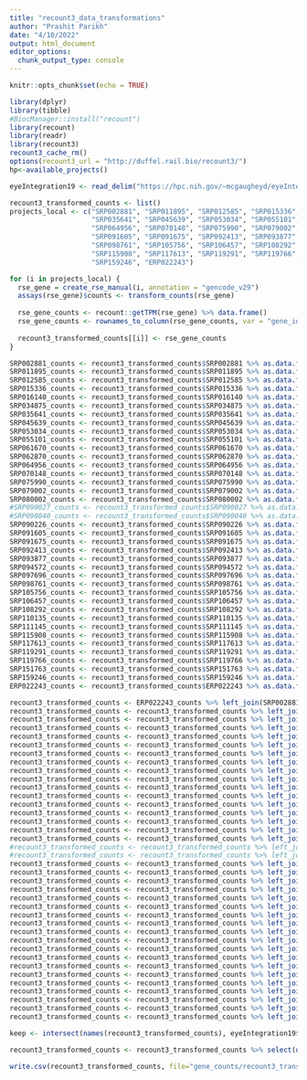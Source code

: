 ```yaml
---
title: "recount3_data_transformations"
author: "Prashit Parikh"
date: "4/10/2022"
output: html_document
editor_options: 
  chunk_output_type: console
---
```


```r
knitr::opts_chunk$set(echo = TRUE)
```

```r
library(dplyr)
library(tibble)
#BiocManager::install("recount")
library(recount)
library(readr)
library(recount3)
recount3_cache_rm()
options(recount3_url = "http://duffel.rail.bio/recount3/")
hp<-available_projects()
```

```r
eyeIntegration19 <- read_delim("https://hpc.nih.gov/~mcgaugheyd/eyeIntegration/2019_metadata_04.tsv.gz", "\t", escape_double = FALSE, trim_ws = TRUE)

recount3_transformed_counts <- list()
projects_local <- c("SRP002881", "SRP011895", "SRP012585", "SRP015336", "SRP016140", "SRP034875",
                    "SRP035641", "SRP045639", "SRP053034", "SRP055101", "SRP061670", "SRP062870",
                    "SRP064956", "SRP070148", "SRP075990", "SRP079002", "SRP080002", "SRP090226",
                    "SRP091605", "SRP091675", "SRP092413", "SRP093877", "SRP094572", "SRP097696",
                    "SRP098761", "SRP105756", "SRP106457", "SRP108292", "SRP110135", "SRP111145",
                    "SRP115908", "SRP117613", "SRP119291", "SRP119766", "SRP151763", 
                    "SRP159246", "ERP022243")

for (i in projects_local) {
  rse_gene = create_rse_manual(i, annotation = "gencode_v29")
  assays(rse_gene)$counts <- transform_counts(rse_gene)
  
  rse_gene_counts <- recount::getTPM(rse_gene) %>% data.frame()
  rse_gene_counts <- rownames_to_column(rse_gene_counts, var = "gene_id")
  
  recount3_transformed_counts[[i]] <- rse_gene_counts
}

SRP002881_counts <- recount3_transformed_counts$SRP002881 %>% as.data.frame()
SRP011895_counts <- recount3_transformed_counts$SRP011895 %>% as.data.frame()
SRP012585_counts <- recount3_transformed_counts$SRP012585 %>% as.data.frame()
SRP015336_counts <- recount3_transformed_counts$SRP015336 %>% as.data.frame()
SRP016140_counts <- recount3_transformed_counts$SRP016140 %>% as.data.frame()
SRP034875_counts <- recount3_transformed_counts$SRP034875 %>% as.data.frame()
SRP035641_counts <- recount3_transformed_counts$SRP035641 %>% as.data.frame()
SRP045639_counts <- recount3_transformed_counts$SRP045639 %>% as.data.frame()
SRP053034_counts <- recount3_transformed_counts$SRP053034 %>% as.data.frame()
SRP055101_counts <- recount3_transformed_counts$SRP055101 %>% as.data.frame()
SRP061670_counts <- recount3_transformed_counts$SRP061670 %>% as.data.frame()
SRP062870_counts <- recount3_transformed_counts$SRP062870 %>% as.data.frame()
SRP064956_counts <- recount3_transformed_counts$SRP064956 %>% as.data.frame()
SRP070148_counts <- recount3_transformed_counts$SRP070148 %>% as.data.frame()
SRP075990_counts <- recount3_transformed_counts$SRP075990 %>% as.data.frame()
SRP079002_counts <- recount3_transformed_counts$SRP079002 %>% as.data.frame()
SRP080002_counts <- recount3_transformed_counts$SRP080002 %>% as.data.frame()
#SRP090027_counts <- recount3_transformed_counts$SRP090027 %>% as.data.frame()
#SRP090040_counts <- recount3_transformed_counts$SRP090040 %>% as.data.frame()
SRP090226_counts <- recount3_transformed_counts$SRP090226 %>% as.data.frame()
SRP091605_counts <- recount3_transformed_counts$SRP091605 %>% as.data.frame()
SRP091675_counts <- recount3_transformed_counts$SRP091675 %>% as.data.frame()
SRP092413_counts <- recount3_transformed_counts$SRP092413 %>% as.data.frame()
SRP093877_counts <- recount3_transformed_counts$SRP093877 %>% as.data.frame()
SRP094572_counts <- recount3_transformed_counts$SRP094572 %>% as.data.frame()
SRP097696_counts <- recount3_transformed_counts$SRP097696 %>% as.data.frame()
SRP098761_counts <- recount3_transformed_counts$SRP098761 %>% as.data.frame()
SRP105756_counts <- recount3_transformed_counts$SRP105756 %>% as.data.frame()
SRP106457_counts <- recount3_transformed_counts$SRP106457 %>% as.data.frame()
SRP108292_counts <- recount3_transformed_counts$SRP108292 %>% as.data.frame()
SRP110135_counts <- recount3_transformed_counts$SRP110135 %>% as.data.frame()
SRP111145_counts <- recount3_transformed_counts$SRP111145 %>% as.data.frame()
SRP115908_counts <- recount3_transformed_counts$SRP115908 %>% as.data.frame()
SRP117613_counts <- recount3_transformed_counts$SRP117613 %>% as.data.frame()
SRP119291_counts <- recount3_transformed_counts$SRP119291 %>% as.data.frame()
SRP119766_counts <- recount3_transformed_counts$SRP119766 %>% as.data.frame()
SRP151763_counts <- recount3_transformed_counts$SRP151763 %>% as.data.frame()
SRP159246_counts <- recount3_transformed_counts$SRP159246 %>% as.data.frame()
ERP022243_counts <- recount3_transformed_counts$ERP022243 %>% as.data.frame()

recount3_transformed_counts <- ERP022243_counts %>% left_join(SRP002881_counts, by="gene_id")
recount3_transformed_counts <- recount3_transformed_counts %>% left_join(SRP011895_counts, by="gene_id")
recount3_transformed_counts <- recount3_transformed_counts %>% left_join(SRP012585_counts, by="gene_id")
recount3_transformed_counts <- recount3_transformed_counts %>% left_join(SRP015336_counts, by="gene_id")
recount3_transformed_counts <- recount3_transformed_counts %>% left_join(SRP016140_counts, by="gene_id")
recount3_transformed_counts <- recount3_transformed_counts %>% left_join(SRP034875_counts, by="gene_id")
recount3_transformed_counts <- recount3_transformed_counts %>% left_join(SRP035641_counts, by="gene_id")
recount3_transformed_counts <- recount3_transformed_counts %>% left_join(SRP045639_counts, by="gene_id")
recount3_transformed_counts <- recount3_transformed_counts %>% left_join(SRP053034_counts, by="gene_id")
recount3_transformed_counts <- recount3_transformed_counts %>% left_join(SRP055101_counts, by="gene_id")
recount3_transformed_counts <- recount3_transformed_counts %>% left_join(SRP061670_counts, by="gene_id")
recount3_transformed_counts <- recount3_transformed_counts %>% left_join(SRP062870_counts, by="gene_id")
recount3_transformed_counts <- recount3_transformed_counts %>% left_join(SRP064956_counts, by="gene_id")
recount3_transformed_counts <- recount3_transformed_counts %>% left_join(SRP070148_counts, by="gene_id")
recount3_transformed_counts <- recount3_transformed_counts %>% left_join(SRP075990_counts, by="gene_id")
recount3_transformed_counts <- recount3_transformed_counts %>% left_join(SRP079002_counts, by="gene_id")
recount3_transformed_counts <- recount3_transformed_counts %>% left_join(SRP080002_counts, by="gene_id")
#recount3_transformed_counts <- recount3_transformed_counts %>% left_join(SRP090027_counts, by="gene_id")
#recount3_transformed_counts <- recount3_transformed_counts %>% left_join(SRP090040_counts, by="gene_id")
recount3_transformed_counts <- recount3_transformed_counts %>% left_join(SRP090226_counts, by="gene_id")
recount3_transformed_counts <- recount3_transformed_counts %>% left_join(SRP091605_counts, by="gene_id")
recount3_transformed_counts <- recount3_transformed_counts %>% left_join(SRP091675_counts, by="gene_id")
recount3_transformed_counts <- recount3_transformed_counts %>% left_join(SRP092413_counts, by="gene_id")
recount3_transformed_counts <- recount3_transformed_counts %>% left_join(SRP093877_counts, by="gene_id")
recount3_transformed_counts <- recount3_transformed_counts %>% left_join(SRP094572_counts, by="gene_id")
recount3_transformed_counts <- recount3_transformed_counts %>% left_join(SRP097696_counts, by="gene_id")
recount3_transformed_counts <- recount3_transformed_counts %>% left_join(SRP098761_counts, by="gene_id")
recount3_transformed_counts <- recount3_transformed_counts %>% left_join(SRP105756_counts, by="gene_id")
recount3_transformed_counts <- recount3_transformed_counts %>% left_join(SRP106457_counts, by="gene_id")
recount3_transformed_counts <- recount3_transformed_counts %>% left_join(SRP108292_counts, by="gene_id")
recount3_transformed_counts <- recount3_transformed_counts %>% left_join(SRP110135_counts, by="gene_id")
recount3_transformed_counts <- recount3_transformed_counts %>% left_join(SRP111145_counts, by="gene_id")
recount3_transformed_counts <- recount3_transformed_counts %>% left_join(SRP115908_counts, by="gene_id")
recount3_transformed_counts <- recount3_transformed_counts %>% left_join(SRP117613_counts, by="gene_id")
recount3_transformed_counts <- recount3_transformed_counts %>% left_join(SRP119291_counts, by="gene_id")
recount3_transformed_counts <- recount3_transformed_counts %>% left_join(SRP119766_counts, by="gene_id")
recount3_transformed_counts <- recount3_transformed_counts %>% left_join(SRP151763_counts, by="gene_id")
recount3_transformed_counts <- recount3_transformed_counts %>% left_join(SRP159246_counts, by="gene_id")

keep <- intersect(names(recount3_transformed_counts), eyeIntegration19$run_accession)

recount3_transformed_counts <- recount3_transformed_counts %>% select(one_of(c("gene_id", keep)))

write.csv(recount3_transformed_counts, file="gene_counts/recount3_transformed_counts.csv")
```